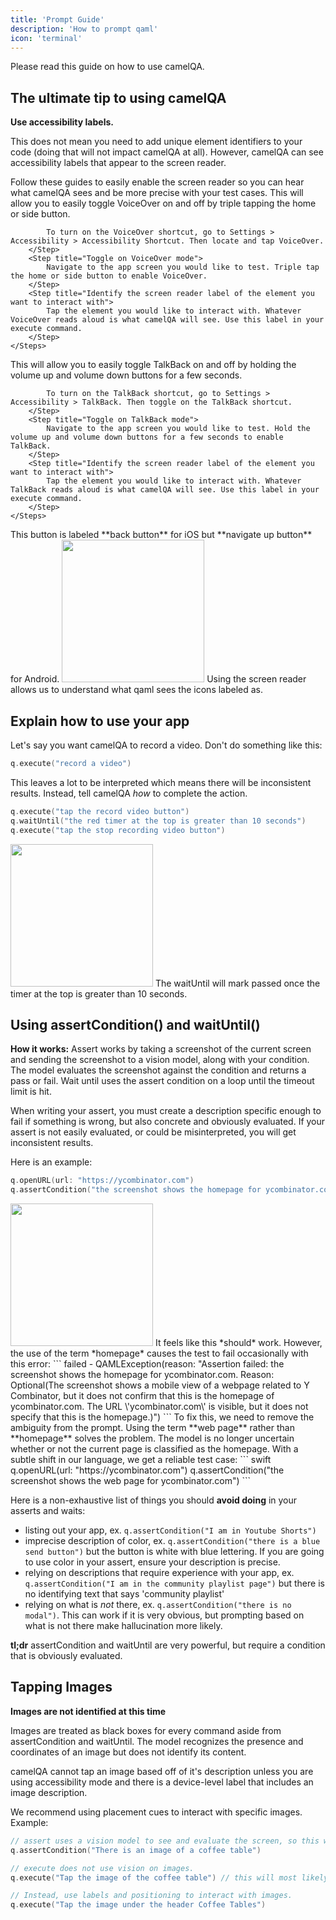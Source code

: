 ```yaml
---
title: 'Prompt Guide'
description: 'How to prompt qaml'
icon: 'terminal'
---
```


Please read this guide on how to use camelQA. 

## The ultimate tip to using camelQA
**Use accessibility labels.**

This does not mean you need to add unique element identifiers to your code (doing that will not impact camelQA at all). However, camelQA can see accessibility labels that appear to the screen reader. 

Follow these guides to easily enable the screen reader so you can hear what camelQA sees and be more precise with your test cases.
<Accordion title="Enable VoiceOver on your iOS device.">
    <Steps>
        <Step title="Turn on the VoiceOver shortcut">
            This will allow you to easily toggle VoiceOver on and off by triple tapping the home or side button.

            To turn on the VoiceOver shortcut, go to Settings > Accessibility > Accessibility Shortcut. Then locate and tap VoiceOver.
        </Step>
        <Step title="Toggle on VoiceOver mode">
            Navigate to the app screen you would like to test. Triple tap the home or side button to enable VoiceOver.
        </Step>
        <Step title="Identify the screen reader label of the element you want to interact with">
            Tap the element you would like to interact with. Whatever VoiceOver reads aloud is what camelQA will see. Use this label in your execute command.
        </Step>
    </Steps>
</Accordion>
<Accordion title="Enable TalkBack on your Android device.">
    <Steps>
        <Step title="Turn on the TalkBack shortcut">
            This will allow you to easily toggle TalkBack on and off by holding the volume up and volume down buttons for a few seconds.

            To turn on the TalkBack shortcut, go to Settings > Accessibility > TalkBack. Then toggle on the TalkBack shortcut.
        </Step>
        <Step title="Toggle on TalkBack mode">
            Navigate to the app screen you would like to test. Hold the volume up and volume down buttons for a few seconds to enable TalkBack.
        </Step>
        <Step title="Identify the screen reader label of the element you want to interact with">
            Tap the element you would like to interact with. Whatever TalkBack reads aloud is what camelQA will see. Use this label in your execute command.
        </Step>
    </Steps>
</Accordion>
<Accordion title="Example of accessibility labels on Youtube Shorts.">
    This button is labeled **back button** for iOS but **navigate up button** for Android.
    <Frame>
        <img width="228" src="/images/youtube-bad-label.png" />
    </Frame>
    Using the screen reader allows us to understand what qaml sees the icons labeled as. 
</Accordion>


## Explain how to use your app

Let's say you want camelQA to record a video. Don't do something like this:
```swift
q.execute("record a video")
```
This leaves a lot to be interpreted which means there will be inconsistent results. Instead, tell camelQA *how* to complete the action. 
```swift
q.execute("tap the record video button")
q.waitUntil("the red timer at the top is greater than 10 seconds")
q.execute("tap the stop recording video button")
```
<Accordion title="Screenshot being evaluated by waitUntil.">
    <Frame>
        <img width="228" src="/images/maisy.jpeg" />
    </Frame>
    The waitUntil will mark passed once the timer at the top is greater than 10 seconds.
</Accordion>


## Using assertCondition() and waitUntil()
**How it works:**
Assert works by taking a screenshot of the current screen and sending the screenshot to a vision model, along with your condition. The model evaluates the screenshot against the condition and returns a pass or fail. Wait until uses the assert condition on a loop until the timeout limit is hit.

When writing your assert, you must create a description specific enough to fail if something is wrong, but also concrete and obviously evaluated. If your assert is not easily evaluated, or could be misinterpreted, you will get inconsistent results. 

Here is an example:
``` swift
q.openURL(url: "https://ycombinator.com")
q.assertCondition("the screenshot shows the homepage for ycombinator.com")
```
<Accordion title="Screenshot of the screen being evaluated.">
    <Frame>
    <img width="228" src="/images/YCombinator.png" />
    </Frame>
</Accordion>
It feels like this *should* work. However, the use of the term *homepage* causes the test to fail occasionally with this error:
```
failed - QAMLException(reason: "Assertion failed: the screenshot shows the homepage for ycombinator.com. 
Reason: Optional(The screenshot shows a mobile view of a webpage related to Y Combinator, but it does not confirm that this is the homepage of ycombinator.com. 
The URL \'ycombinator.com\' is visible, but it does not specify that this is the homepage.)")
```
To fix this, we need to remove the ambiguity from the prompt. Using the term **web page** rather than **homepage** solves the problem. The model is no longer uncertain whether or not the current page is classified as the homepage. With a subtle shift in our language, we get a reliable test case:
``` swift
q.openURL(url: "https://ycombinator.com")
q.assertCondition("the screenshot shows the web page for ycombinator.com")
```

Here is a non-exhaustive list of things you should **avoid doing** in your asserts and waits:
- listing out your app, ex. `q.assertCondition("I am in Youtube Shorts")`
- imprecise description of color, ex. `q.assertCondition("there is a blue send button")` but the button is white with blue lettering. If you are going to use color in your assert, ensure your description is precise.
- relying on descriptions that require experience with your app, ex. `q.assertCondition("I am in the community playlist page")` but there is no identifying text that says 'community playlist'
- relying on what is *not* there, ex. `q.assertCondition("there is no modal")`. This can work if it is very obvious, but prompting based on what is not there make hallucination more likely.

**tl;dr**
assertCondition and waitUntil are very powerful, but require a condition that is obviously evaluated.

## Tapping Images
**Images are not identified at this time** 

Images are treated as black boxes for every command aside from assertCondition and waitUntil. The model recognizes the presence and coordinates of an image but does not identify its content.

camelQA cannot tap an image based off of it's description unless you are using accessibility mode and there is a device-level label that includes an image description.

We recommend using placement cues to interact with specific images. 
Example:
```swift
// assert uses a vision model to see and evaluate the screen, so this will work
q.assertCondition("There is an image of a coffee table") 

// execute does not use vision on images. 
q.execute("Tap the image of the coffee table") // this will most likely fail

// Instead, use labels and positioning to interact with images.
q.execute("Tap the image under the header Coffee Tables") 
```

